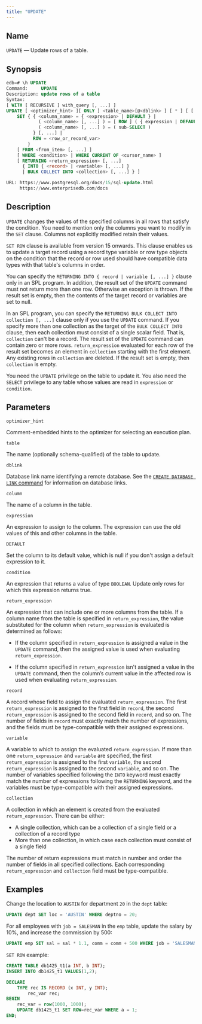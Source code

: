```yaml
---
title: "UPDATE"
---
```


## Name

`UPDATE` &mdash; Update rows of a table.

## Synopsis

```sql
edb=# \h UPDATE 
Command:     UPDATE
Description: update rows of a table
Syntax:
[ WITH [ RECURSIVE ] with_query [, ...] ]
UPDATE [ <optimizer_hint> ][ ONLY ] <table_name>[@<dblink> ] [ * ] [ [ AS ] alias ]
    SET { { <column_name> = { <expression> | DEFAULT } |
            ( <column_name> [, ...] ) = [ ROW ] ( { expression | DEFAULT } [, ...] ) |
            ( <column_name> [, ...] ) = ( sub-SELECT )
          } [, ...] |
          ROW = <row_or_record_var>
        }
    [ FROM <from_item> [, ...] ]
    [ WHERE <condition> | WHERE CURRENT OF <cursor_name> ]
    [ RETURNING <return_expression> [, ...]
      { INTO { <record> | <variable> [, ...] }
      | BULK COLLECT INTO <collection> [, ...] } ]

URL: https://www.postgresql.org/docs/15/sql-update.html
     https://www.enterprisedb.com/docs
```

## Description

`UPDATE` changes the values of the specified columns in all rows that satisfy the condition. You need to mention only the columns you want to modify in the `SET` clause. Columns not explicitly modified retain their values.

`SET ROW` clause is available from version 15 onwards. This clause enables us to update a target record using a record type variable or row type objects on the condition that the record or row used should have compatible data types with that table's columns in order.

You can specify the `RETURNING INTO { record | variable [, ...] }` clause only in an SPL program. In addition, the result set of the `UPDATE` command must not return more than one row. Otherwise an exception is thrown. If the result set is empty, then the contents of the target record or variables are set to null.

In an SPL program, you can specify the `RETURNING BULK COLLECT INTO collection [, ...]` clause only if you use the `UPDATE` command. If you specify more than one collection as the target of the `BULK COLLECT INTO` clause, then each collection must consist of a single scalar field. That is, `collection` can't be a record. The result set of the `UPDATE` command can contain zero or more rows. `return_expression` evaluated for each row of the result set becomes an element in `collection` starting with the first element. Any existing rows in `collection` are deleted. If the result set is empty, then `collection` is empty.

You need the `UPDATE` privilege on the table to update it. You also need the `SELECT` privilege to any table whose values are read in `expression` or `condition`.

## Parameters

`optimizer_hint`

 Comment-embedded hints to the optimizer for selecting an execution plan.

`table`

 The name (optionally schema-qualified) of the table to update.

`dblink`

 Database link name identifying a remote database. See the [`CREATE DATABASE LINK` command](21_create_public_database_link#create_public_database_link) for information on database links.

`column`

 The name of a column in the table.

`expression`

 An expression to assign to the column. The expression can use the old values of this and other columns in the table.

`DEFAULT`

 Set the column to its default value, which is null if you don't assign a default expression to it.

`condition`

 An expression that returns a value of type `BOOLEAN`. Update only rows for which this expression returns true.

`return_expression`

 An expression that can include one or more columns from the table. If a column name from the table is specified in `return_expression`, the value substituted for the column when `return_expression` is evaluated is determined as follows:

-   If the column specified in `return_expression` is assigned a value in the `UPDATE` command, then the assigned value is used when evaluating `return_expression`.

-   If the column specified in `return_expression` isn't assigned a value in the `UPDATE` command, then the column’s current value in the affected row is used when evaluating `return_expression`.

`record`

 A record whose field to assign the evaluated `return_expression`. The first `return_expression` is assigned to the first field in `record`, the second `return_expression` is assigned to the second field in `record`, and so on. The number of fields in `record` must exactly match the number of expressions, and the fields must be type-compatible with their assigned expressions.

`variable`

 A variable to which to assign the evaluated `return_expression`. If more than one `return_expression` and `variable` are specified, the first `return_expression` is assigned to the first `variable`, the second `return_expression` is assigned to the second `variable`, and so on. The number of variables specified following the `INTO` keyword must exactly match the number of expressions following the `RETURNING` keyword, and the variables must be type-compatible with their assigned expressions.

`collection`

 A collection in which an element is created from the evaluated `return_expression`. There can be either:
 
 -  A single collection, which can be a collection of a single field or a collection of a record type
 -  More than one collection, in which case each collection must consist of a single field 
 
 The number of return expressions must match in number and order the number of fields in all specified collections. Each corresponding `return_expression` and `collection` field must be type-compatible.

## Examples

Change the location to `AUSTIN` for department `20` in the `dept` table:

```sql
UPDATE dept SET loc = 'AUSTIN' WHERE deptno = 20;
```

For all employees with `job = SALESMAN` in the `emp` table, update the salary by 10%, and increase the commission by 500:

```sql
UPDATE emp SET sal = sal * 1.1, comm = comm + 500 WHERE job = 'SALESMAN';
```


`SET ROW` example:

```sql
CREATE TABLE db1425_t1(a INT, b INT);
INSERT INTO db1425_t1 VALUES(1,2);

DECLARE   
	TYPE rec IS RECORD (x INT, y INT);
    	rec_var rec;    
BEGIN    
	rec_var = row(1000, 1000);
	UPDATE db1425_t1 SET ROW=rec_var WHERE a = 1;   
END;
```